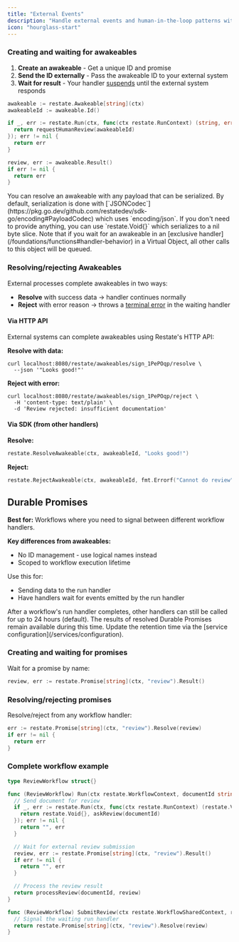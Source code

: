 ```yaml
---
title: "External Events"
description: "Handle external events and human-in-the-loop patterns with durable waiting primitives."
icon: "hourglass-start"
---
```



<AwakeablesIntro/>

### Creating and waiting for awakeables
1. **Create an awakeable** - Get a unique ID and promise
2. **Send the ID externally** - Pass the awakeable ID to your external system
3. **Wait for result** - Your handler [suspends](/foundations/key-concepts#suspensions-on-faas) until the external system responds

```go {"CODE_LOAD::go/develop/awakeable.go#here"} 
awakeable := restate.Awakeable[string](ctx)
awakeableId := awakeable.Id()

if _, err := restate.Run(ctx, func(ctx restate.RunContext) (string, error) {
  return requestHumanReview(awakeableId)
}); err != nil {
  return err
}

review, err := awakeable.Result()
if err != nil {
  return err
}
```

<Accordion title="Serialization">
    You can resolve an awakeable with any payload that can be serialized. By default,
    serialization is done with [`JSONCodec`](https://pkg.go.dev/github.com/restatedev/sdk-go/encoding#PayloadCodec)
    which uses `encoding/json`. If you don't need to provide anything, you can
    use `restate.Void{}` which serializes to a nil byte slice.
</Accordion>

<Info>
    Note that if you wait for an awakeable in an [exclusive handler](/foundations/functions#handler-behavior) in a Virtual Object, all other calls to this object will be queued.
</Info>

### Resolving/rejecting Awakeables

External processes complete awakeables in two ways:

- **Resolve** with success data → handler continues normally
- **Reject** with error reason → throws a [terminal error](/develop/go/error-handling) in the waiting handler

#### Via HTTP API

External systems can complete awakeables using Restate's HTTP API:

**Resolve with data:**
```shell
curl localhost:8080/restate/awakeables/sign_1PePOqp/resolve \
  --json '"Looks good!"'
```

**Reject with error:**
```shell
curl localhost:8080/restate/awakeables/sign_1PePOqp/reject \
  -H 'content-type: text/plain' \
  -d 'Review rejected: insufficient documentation'
```

#### Via SDK (from other handlers)

**Resolve:**
```go {"CODE_LOAD::go/develop/awakeable.go#resolve"} 
restate.ResolveAwakeable(ctx, awakeableId, "Looks good!")
```

**Reject:**
```go {"CODE_LOAD::go/develop/awakeable.go#reject"} 
restate.RejectAwakeable(ctx, awakeableId, fmt.Errorf("Cannot do review"))
```

## Durable Promises

**Best for:** Workflows where you need to signal between different workflow handlers.

**Key differences from awakeables:**
- No ID management - use logical names instead
- Scoped to workflow execution lifetime

Use this for:
- Sending data to the run handler
- Have handlers wait for events emitted by the run handler

<Info>
After a workflow's run handler completes, other handlers can still be called for up to 24 hours (default).
The results of resolved Durable Promises remain available during this time.
Update the retention time via the [service configuration](/services/configuration).
</Info>

### Creating and waiting for promises

Wait for a promise by name:

```go {"CODE_LOAD::go/develop/durablepromise.go#promise"} 
review, err := restate.Promise[string](ctx, "review").Result()
```

### Resolving/rejecting promises

Resolve/reject from any workflow handler:
```go {"CODE_LOAD::go/develop/durablepromise.go#resolve_promise"} 
err := restate.Promise[string](ctx, "review").Resolve(review)
if err != nil {
  return err
}
```

### Complete workflow example

```go expandable {"CODE_LOAD::go/develop/durablepromise.go#review"} 
type ReviewWorkflow struct{}

func (ReviewWorkflow) Run(ctx restate.WorkflowContext, documentId string) (string, error) {
  // Send document for review
  if _, err := restate.Run(ctx, func(ctx restate.RunContext) (restate.Void, error) {
    return restate.Void{}, askReview(documentId)
  }); err != nil {
    return "", err
  }

  // Wait for external review submission
  review, err := restate.Promise[string](ctx, "review").Result()
  if err != nil {
    return "", err
  }

  // Process the review result
  return processReview(documentId, review)
}

func (ReviewWorkflow) SubmitReview(ctx restate.WorkflowSharedContext, review string) error {
  // Signal the waiting run handler
  return restate.Promise[string](ctx, "review").Resolve(review)
}
```

<AwakeablesOutro/>